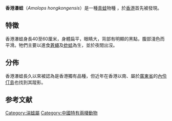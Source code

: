 {{Speciesbox
| name = 香港瀑蛙
| image = Amolops hongkongensis.jpg
| status = EN
| status_system = IUCN3.1
| status_ref = <ref name=IUCN>{{Cite journal | author1 = Michael Wai Neng Lau | author2 = Bosco Chan | title = ''Amolops hongkongensis'' | journal = [[The_IUCN_Red_List_of_Threatened_Species|The IUCN Red List of Threatened Species]] | volume = 2008 | page = e.T58210A11748123 | publisher = [[IUCN|IUCN]] | date = 2008 | url = http://www.iucnredlist.org/details/58210/0 | doi = 10.2305/IUCN.UK.2008.RLTS.T58210A11748123.en | access-date = 14 January 2018}}</ref>
| trend = down 
| genus = Amolops
| species = hongkongensis
| authority = (Pope and Romer, 1951) 
}}

'''香港瀑蛙'''（''Amolops hongkongensis''）是一種[[青蛙|青蛙]]物種 ，於[[香港|香港]]首先被發現。

==特徵==
香港瀑蛙身長40至60厘米，身體扁平，眼睛大，背部有明顯的黑點，腹部淺色而平滑。牠們主要以進食[[蒼蠅|蒼蠅]]及[[蚱蜢|蚱蜢]]為生，並於夜間出沒。

==分佈==
香港瀑蛙長久以來被認為是香港獨有品種，但近年在香港以南、屬於[[廣東省|廣東省]]的[[內伶仃島|內伶仃島]]也找到其蹤影。
==参考文献==
{{reflist}}
{{Taxonbar|from=Q2716158}}

[[Category:湍蛙屬|Category:湍蛙屬]]
[[Category:中國特有兩棲動物|Category:中國特有兩棲動物]]


{{amphibian-stub}}